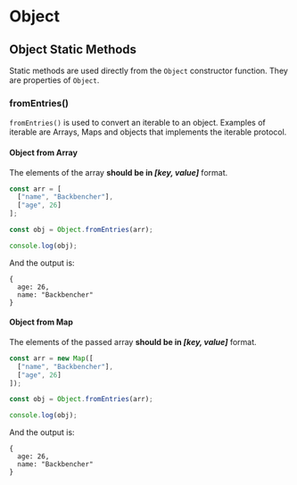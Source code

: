 
<Layout>
<SEO title="Object in JavaScript" />
<JSLayout>

# Object

## Object Static Methods

Static methods are used directly from the `Object` constructor function. They are properties of `Object`.

### fromEntries() <Version number="10"/>

`fromEntries()` is used to convert an iterable to an object. Examples of iterable are Arrays, Maps and objects that implements the iterable protocol.

#### Object from Array

The elements of the array **should be in _[key, value]_** format.

```javascript
const arr = [
  ["name", "Backbencher"],
  ["age", 26]
];

const obj = Object.fromEntries(arr);

console.log(obj);
```

And the output is:

```
{
  age: 26,
  name: "Backbencher"
}
```

#### Object from Map

The elements of the passed array **should be in _[key, value]_** format.

```javascript
const arr = new Map([
  ["name", "Backbencher"],
  ["age", 26]
]);

const obj = Object.fromEntries(arr);

console.log(obj);
```

And the output is:

```
{
  age: 26,
  name: "Backbencher"
}
```

</JSLayout>
</Layout>
